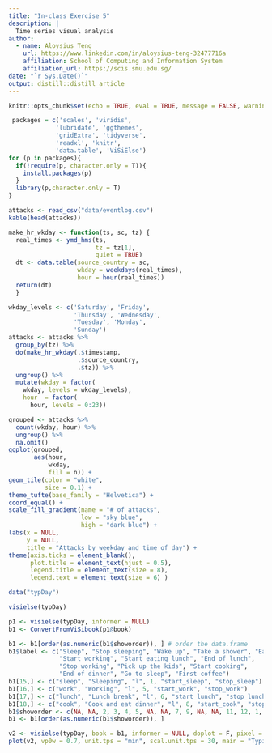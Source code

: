 ```yaml
---
title: "In-class Exercise 5"
description: |
  Time series visual analysis
author:
  - name: Aloysius Teng
    url: https://www.linkedin.com/in/aloysius-teng-32477716a
    affiliation: School of Computing and Information System
    affiliation_url: https://scis.smu.edu.sg/
date: "`r Sys.Date()`"
output: distill::distill_article
---
```


```r
knitr::opts_chunk$set(echo = TRUE, eval = TRUE, message = FALSE, warning = FALSE)
```

```r
 packages = c('scales', 'viridis', 
             'lubridate', 'ggthemes', 
             'gridExtra', 'tidyverse', 
             'readxl', 'knitr',
             'data.table', 'ViSiElse')
for (p in packages){
  if(!require(p, character.only = T)){
    install.packages(p)
  }
  library(p,character.only = T)
}
```


```r
attacks <- read_csv("data/eventlog.csv")
kable(head(attacks))
```

```r
make_hr_wkday <- function(ts, sc, tz) {
  real_times <- ymd_hms(ts, 
                        tz = tz[1], 
                        quiet = TRUE)
  dt <- data.table(source_country = sc,
                   wkday = weekdays(real_times),
                   hour = hour(real_times))
  return(dt)
  }
```

```r
wkday_levels <- c('Saturday', 'Friday', 
                  'Thursday', 'Wednesday', 
                  'Tuesday', 'Monday', 
                  'Sunday')
attacks <- attacks %>%
  group_by(tz) %>%
  do(make_hr_wkday(.$timestamp, 
                   .$source_country, 
                   .$tz)) %>% 
  ungroup() %>% 
  mutate(wkday = factor(
    wkday, levels = wkday_levels),
    hour  = factor(
      hour, levels = 0:23))
```

```r
grouped <- attacks %>% 
  count(wkday, hour) %>% 
  ungroup() %>%
  na.omit()
ggplot(grouped, 
       aes(hour, 
           wkday, 
           fill = n)) + 
geom_tile(color = "white", 
          size = 0.1) + 
theme_tufte(base_family = "Helvetica") + 
coord_equal() +
scale_fill_gradient(name = "# of attacks",
                    low = "sky blue", 
                    high = "dark blue") +
labs(x = NULL, 
     y = NULL, 
     title = "Attacks by weekday and time of day") +
theme(axis.ticks = element_blank(),
      plot.title = element_text(hjust = 0.5),
      legend.title = element_text(size = 8),
      legend.text = element_text(size = 6) )
```

```r
data("typDay")
```

```r
visielse(typDay)
```

```r
p1 <- visielse(typDay, informer = NULL)
b1 <- ConvertFromViSibook(p1@book)
```

```r
b1 <- b1[order(as.numeric(b1$showorder)), ] # order the data.frame 
b1$label <- c("Sleep", "Stop sleeping", "Wake up", "Take a shower", "Eat breakfast", 
              "Start working", "Start eating lunch", "End of lunch", 
              "Stop working", "Pick up the kids", "Start cooking", 
              "End of dinner", "Go to sleep", "First coffee")
b1[15,] <- c("sleep", "Sleeping", "l", 1, "start_sleep", "stop_sleep")
b1[16,] <- c("work", "Working", "l", 5, "start_work", "stop_work")
b1[17,] <- c("lunch", "Lunch break", "l", 6, "start_lunch", "stop_lunch")
b1[18,] <- c("cook", "Cook and eat dinner", "l", 8, "start_cook", "stop_cook")
b1$showorder <- c(NA, NA, 2, 3, 4, 5, NA, NA, 7, 9, NA, NA, 11, 12, 1, 6, 8, 10) 
b1 <- b1[order(as.numeric(b1$showorder)), ]
```

```r
v2 <- visielse(typDay, book = b1, informer = NULL, doplot = F, pixel = 30)
plot(v2, vp0w = 0.7, unit.tps = "min", scal.unit.tps = 30, main = "Typical day")
```
